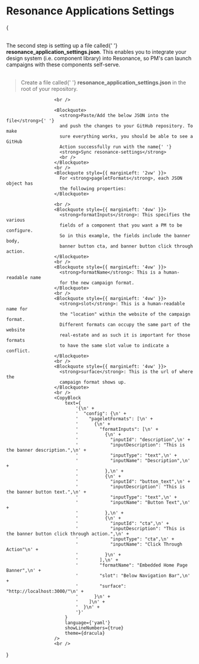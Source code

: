 
# Resonance Applications Settings

{
<div>
<br/>
<Text>
    The second step is setting up a file called{' '}
    <strong>resonance_application_settings.json</strong>. This
    enables you to integrate your design system (i.e.
    component library) into Resonance, so PM's can launch
    campaigns with these components self-serve.
</Text>
                      <br />
                      <br />
                      <Blockquote>
    Create a file called{' '}
    <strong>resonance_application_settings.json</strong> in
    the root of your repository.
</Blockquote>

                      <br />

                      <Blockquote>
                        <strong>Paste/Add the below JSON into the file</strong>{' '}
                        and push the changes to your GitHub repository. To make
                        sure everything works, you should be able to see a GitHub
                        Action successfully run with the name{' '}
                        <strong>Sync resonance-settings</strong>
                        <br />
                      </Blockquote>
                      <br />
                      <Blockquote style={{ marginLeft: '2vw' }}>
                        For <strong>pageletFormats</strong>, each JSON object has
                        the following properties:
                      </Blockquote>

                      <br />
                      <Blockquote style={{ marginLeft: '4vw' }}>
                        <strong>formatInputs</strong>: This specifies the various
                        fields of a component that you want a PM to be configure.
                        So in this example, the fields include the banner body,
                        banner button cta, and banner button click through action.
                      </Blockquote>
                      <br />
                      <Blockquote style={{ marginLeft: '4vw' }}>
                        <strong>formatName</strong>: This is a human-readable name
                        for the new campaign format.
                      </Blockquote>
                      <br />
                      <Blockquote style={{ marginLeft: '4vw' }}>
                        <strong>slot</strong>: This is a human-readable name for
                        the "location" within the website of the campaign format.
                        Different formats can occupy the same part of the website
                        real-estate and as such it is important for those formats
                        to have the same slot value to indicate a conflict.
                      </Blockquote>
                      <br />
                      <Blockquote style={{ marginLeft: '4vw' }}>
                        <strong>surface</strong>: This is the url of where the
                        campaign format shows up.
                      </Blockquote>
                      <br />
                      <CopyBlock
                          text={
                              '{\n' +
                              '  "config": {\n' +
                              '    "pageletFormats": [\n' +
                              '      {\n' +
                              '        "formatInputs": [\n' +
                              '          {\n' +
                              '            "inputId": "description",\n' +
                              '            "inputDescription": "This is the banner description.",\n' +
                              '            "inputType": "text",\n' +
                              '            "inputName": "Description",\n' +
                              '          },\n' +
                              '          {\n' +
                              '            "inputId": "button_text",\n' +
                              '            "inputDescription": "This is the banner button text.",\n' +
                              '            "inputType": "text",\n' +
                              '            "inputName": "Button Text",\n' +
                              '          },\n' +
                              '          {\n' +
                              '            "inputId": "cta",\n' +
                              '            "inputDescription": "This is the banner button click through action.",\n' +
                              '            "inputType": "cta",\n' +
                              '            "inputName": "Click Through Action"\n' +
                              '          }\n' +
                              '        ],\n' +
                              '        "formatName": "Embedded Home Page Banner",\n' +
                              '        "slot": "Below Navigation Bar",\n' +
                              '        "surface": "http://localhost:3000/"\n' +
                              '      }\n' +
                              '    ]\n' +
                              '  }\n' +
                              '}'
                          }
                          language={'yaml'}
                          showLineNumbers={true}
                          theme={dracula}
                      />
                      <br />
</div>
}